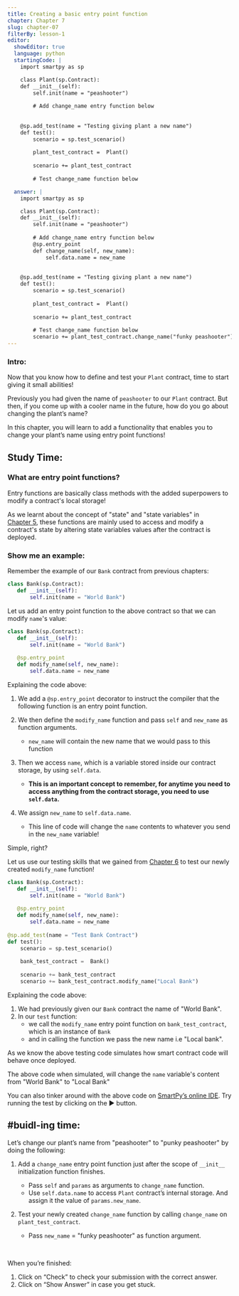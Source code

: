 ```yaml
---
title: Creating a basic entry point function
chapter: Chapter 7
slug: chapter-07
filterBy: lesson-1
editor:
  showEditor: true
  language: python
  startingCode: |
    import smartpy as sp

    class Plant(sp.Contract):
    def __init__(self):
        self.init(name = "peashooter")
    
        # Add change_name entry function below
        
            
    @sp.add_test(name = "Testing giving plant a new name")
    def test():
        scenario = sp.test_scenario()
        
        plant_test_contract =  Plant()
        
        scenario += plant_test_contract
        
        # Test change_name function below

  answer: |  
    import smartpy as sp

    class Plant(sp.Contract):
    def __init__(self):
        self.init(name = "peashooter")
    
        # Add change_name entry function below
        @sp.entry_point
        def change_name(self, new_name): 
            self.data.name = new_name
        
            
    @sp.add_test(name = "Testing giving plant a new name")
    def test():
        scenario = sp.test_scenario()
       
        plant_test_contract =  Plant()
       
        scenario += plant_test_contract
       
        # Test change_name function below
        scenario += plant_test_contract.change_name("funky peashooter")
---
```


### Intro: 

Now that you know how to define and test your `Plant` contract, time to start giving it small abilities!

Previously you had given the name of `peashooter` to our `Plant` contract. But then, if you come up with a cooler name in the future, how do you go about changing the plant’s name? 

In this chapter, you will learn to add a functionality that enables you to change your plant’s name using entry point functions!  


## Study Time: 

### What are entry point functions? 

Entry functions are basically class methods with the added superpowers to modify a contract's local storage! 

As we learnt about the concept of <span class="string-highlight">"state"</span> and <span class="string-highlight">"state variables"</span> in <br /> [Chapter 5](/lesson/chapter-05), these functions are mainly used to access and modify a contract's state by altering state variables values after the contract is deployed. 

### Show me an example: 

Remember the example of our `Bank` contract from previous chapters:


```python
class Bank(sp.Contract):
   def __init__(self):
       self.init(name = "World Bank")
```

Let us add an entry point function to the above contract so that we can modify `name`'s value:

```python
class Bank(sp.Contract):
   def __init__(self):
       self.init(name = "World Bank")
   
   @sp.entry_point
   def modify_name(self, new_name):
       self.data.name = new_name
```

Explaining the code above:

1. We add a `@sp.entry_point` decorator to instruct the compiler that the following function is an entry point function.  

2. We then define the `modify_name` function and pass `self` and `new_name` as function arguments. 
    * `new_name` will contain the new name that we would pass to this function

3. Then we access `name`, which is a variable stored inside our contract storage, by using `self.data`. 
    * **This is an important concept to remember, for anytime you need to access anything from the contract storage, you need to use `self.data`.**

4. We assign `new_name` to `self.data.name`. 
   * This line of code will change the `name` contents to whatever you send in the `new_name` variable! 

Simple, right? 

Let us use our testing skills that we gained from [Chapter 6](/lesson/chapter-06) to test our newly created `modify_name` function! 


```python
class Bank(sp.Contract):
   def __init__(self):
       self.init(name = "World Bank")
   
   @sp.entry_point
   def modify_name(self, new_name):
       self.data.name = new_name
    
@sp.add_test(name = "Test Bank Contract")
def test():
    scenario = sp.test_scenario()
 
    bank_test_contract =  Bank()
    
    scenario += bank_test_contract
    scenario += bank_test_contract.modify_name("Local Bank")
```

Explaining the code above:

1. We had previously given our `Bank` contract the name of "World Bank". 
2. In our `test` function: 
   * we call the `modify_name` entry point function on `bank_test_contract`, which is an instance of `Bank`
   * and in calling the function we pass the new name i.e <span class="string-highlight">"Local bank"</span>. 

As we know the above testing code simulates how smart contract code will behave once deployed. 

The above code when simulated, will change the `name` variable's content from "World Bank" to "Local Bank"


You can also tinker around with the above code on [SmartPy’s online IDE](https://smartpy.io/demo/index.html?code=eJyNUkFq5DAQvPsVRXKZYYMfEBjIJtc9LuSodKT2RKzcMpImYfL6SO1xbEIWYrBBcndVV3X5cYqpII@UynQGZeSp62ygnHFP8m@Xp_4hSklky_62A@B4gDFefDFmlzkM83V72qlvf3ZCI@OAq8eYglOgq32rau9dheSKeDZT9FIWzDE6P5xN61TYG0yUaMwr_PVM4KgQfMYps0OJIGu5TmsvUyKXmOjIPZa@tZ@P_YrR65CJB04sFQLlhaF3r5Q8PQdWKHZrv5fsHWvhVzrEQXWutF@IDhc9vfCbqtS6ruuaH@ScKZxX4_7Wg@Jhcb8a2GzSqosn2bLUUWNtqBjtj1mudvvuU_o1HhmDTxXRJqbCINQh0DblKfj36mNVVqi6sOoaUhwRTwlPbYwnaCYu6p7rjc5rPssPmPOy5f0trnkleGO4FKd68JtF1eVHZch@PAUqPorKA8urT1FGntOx6vx1@IZ6Q_hAIXg56oI2eYLGDRo3DCexM1WEfSE5zkv_AVG_jeiyxbasP9FS2KQc__18AI8cFc4-). Try running the test by clicking on the ▶️ button. 


## #buidl-ing time:

Let’s change our plant’s name from <span class="string-highlight">"peashooter"</span> to <span class="string-highlight">"punky peashooter"</span> by doing the following: 

1. Add a `change_name` entry point function just after the scope of `__init__` initialization function finishes. 
     * Pass `self` and `params` as arguments to `change_name` function. 
     * Use `self.data.name` to access `Plant` contract’s internal storage. And assign it the value of `params.new_name`. 

2. Test your newly created `change_name` function by calling `change_name` on `plant_test_contract`. 
      * Pass `new_name` = <span class="string-highlight">"funky peashooter"</span> as function argument. 


<br />

When you’re finished:

1. Click on “Check” to check your submission with the correct answer.
2. Click on “Show Answer” in case you get stuck.